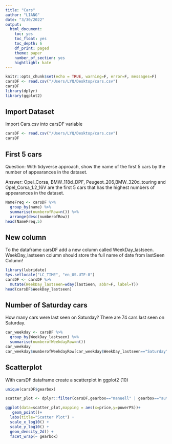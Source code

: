 ```yaml
---
title: "Cars"
author: "LIANG"
date: "3/30/2022"
output: 
  html_document:
    toc: yes
    toc_float: yes
    toc_depth: 6
    df_print: paged
    theme: paper
    number_of_section: yes
    hightlight: kate
---
```


```r
knitr::opts_chunk$set(echo = TRUE, warning=F, error=F, messages=F)
carsDF <- read.csv("/Users/LYQ/Desktop/cars.csv")
carsDF
library(dplyr)
library(ggplot2)
```

## **Import Dataset**
Import Cars.csv into carsDF variable
```r
carsDF <- read.csv("/Users/LYQ/Desktop/cars.csv")
carsDF
```


## **First 5 cars**
Question: With tidyverse approach, show the name of the first 5 cars by the number of appearances in the dataset.


Answer: Opel_Corsa, BMW_118d_DPF, Peugeot_206,BMW_320d_touring and Opel_Corsa_1.2_16V are the first 5 cars that has the highest numbers of appearances in the dataset. 
```r
NameFreq <- carsDF %>%
  group_by(name) %>%
  summarise(numberofRow=n()) %>%
  arrange(desc(numberofRow))
head(NameFreq,5)
```


## **New column**
To the dataframe carsDF add a new column called WeekDay_lastseen. WeekDay_lastseen column should store the full name of date from lastSeen Column! 
```r
library(lubridate)
Sys.setlocale("LC_TIME", "en_US.UTF-8")
carsDF <- carsDF %>%
  mutate(WeekDay_lastseen=wday(lastSeen, abbr=F, label=T))
head(carsDF$WeekDay_lastseen)
```


## **Number of Saturday cars**
How many cars were last seen on Saturday?
There are 74 cars last seen on Saturday.
```r
car_weekday <- carsDF %>%
  group_by(WeekDay_lastseen) %>%
  summarise(numberofWeekdayRow=n())
car_weekday
car_weekday$numberofWeekdayRow[car_weekday$WeekDay_lastseen=="Saturday"]
```


## **Scatterplot**
With carsDF dataframe create a scatterplot in ggplot2 (10)
```r
unique(carsDF$gearbox)

scatter_plot <- dplyr::filter(carsDF,gearbox=="manuell" | gearbox=="automatik")

ggplot(data=scatter_plot,mapping = aes(x=price,y=powerPS))+
   geom_point()+
  labs(title="Scatter Plot") +
  scale_x_log10() +
  scale_y_log10() +
  geom_density_2d() +
  facet_wrap(~ gearbox)
```



